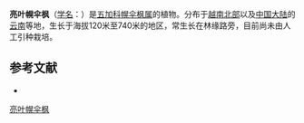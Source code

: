 {{Speciesbox
| name = 亮叶幌伞枫
| status = 
| status_system = 
| image = 
| genus = Heteropanax
| species = nitentifolius
| authority = Hoo
}}

'''亮叶幌伞枫'''（[[学名|学名]]：{{lang|la|''Heteropanax nitentifolius''}}）是[[五加科|五加科]][[幌伞枫属|幌伞枫属]]的植物。分布于[[越南北部|越南北部]]以及[[中国大陆|中国大陆]]的[[云南|云南]]等地，生长于海拔120米至740米的地区，常生长在林缘路旁，目前尚未由人工引种栽培。

== 参考文献 ==
<div class="references-small">
* {{cite web| url =http://www.bioinfo.cn/db05/KmzwSpecies.php?action=view&id=1518| title =亮叶幌伞枫| work =《中国高等植物数据库全库》| publisher =中国科学院微生物研究所| author =昆明植物研究所| accessdate =2009-02-22| deadurl =yes| archiveurl =https://web.archive.org/web/20160305042324/http://www.bioinfo.cn/db05/KmzwSpecies.php?action=view&id=1518| archivedate =2016-03-05}}
</div>
{{Taxonbar|from=Q5471658}}

[[Category:幌伞枫属|亮叶幌伞枫]]


{{Apiales-stub}}